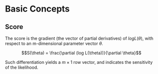 # Basic Concepts

## Score

The score is the gradient (the vector of partial derivatives) of $log L(\theta)$, with respect to an m-dimensional parameter vector $\theta$.

$$S(\theta) = \frac{\partial (log L(\theta))}{\partial \theta}$$

Such differentiation yields a $m\times 1$ row vector, and indicates the sensitivity of the likelihood.

